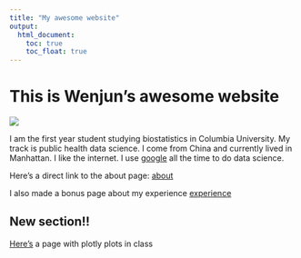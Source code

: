 ```yaml
---
title: "My awesome website"
output: 
  html_document:
    toc: true
    toc_float: true
---
```


# This is Wenjun's awesome website

![](https://media.giphy.com/media/drXGoW1iudhKw/giphy.gif)


I am the first year student studying biostatistics in Columbia University. My track is public health data science. I come from China and currently lived in Manhattan. I like the internet. I use [google](https://www.google.com/) all the time to do data science. 



Here's a direct link to the about page: [about](about.html)

I also made a bonus page about my experience [experience](experience.html)

## New section!!

[Here's](plotly.html) a page with plotly plots in class